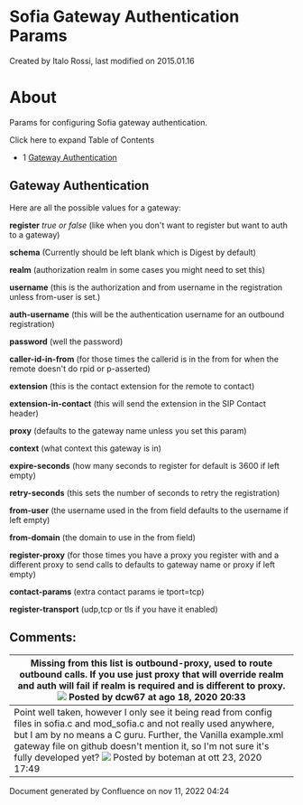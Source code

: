 
# Sofia Gateway Authentication Params 

 Created by  Italo Rossi, last modified on 2015.01.16

# About

Params for configuring Sofia gateway authentication.

Click here to expand Table of Contents

* 1 [Gateway Authentication](#gateway-authentication)

## Gateway Authentication

Here are all the possible values for a gateway:

**register** _true or false_ (like when you don't want to register but want to auth to a gateway)

**schema** (Currently should be left blank which is Digest by default)

**realm** (authorization realm in some cases you might need to set this)

**username** (this is the authorization and from username in the registration unless from-user is set.)

**auth-username** (this will be the authentication username for an outbound registration)

**password** (well the password)

**caller-id-in-from** (for those times the callerid is in the from for when the remote doesn't do rpid or p-asserted)

**extension** (this is the contact extension for the remote to contact)

**extension-in-contact** (this will send the extension in the SIP Contact header)

**proxy** (defaults to the gateway name unless you set this param)

**context** (what context this gateway is in)

**expire-seconds** (how many seconds to register for default is 3600 if left empty)

**retry-seconds** (this sets the number of seconds to retry the registration)

**from-user** (the username used in the from field defaults to the username if left empty)

**from-domain** (the domain to use in the from field)

**register-proxy** (for those times you have a proxy you register with and a different proxy to send calls to defaults to gateway name or proxy if left empty)

**contact-params** (extra contact params ie tport=tcp)

**register-transport** (udp,tcp or tls if you have it enabled)

  
## Comments:

| Missing from this list is **outbound-proxy**, used to route outbound calls. If you use just **proxy** that will override **realm** and auth will fail if realm is required and is different to proxy. ![](/images/icons/contenttypes/comment_16.png) Posted by dcw67 at ago 18, 2020 20:33                                                                                 |
| ------------------------------------------------------------------------------------------------------------------------------------------------------------------------------------------------------------------------------------------------------------------------------------------------------------------------------------------------------------------------- |
| Point well taken, however I only see it being read from config files in sofia.c and mod\_sofia.c and not really used anywhere, but I am by no means a C guru. Further, the Vanilla example.xml gateway file on github doesn't mention it, so I'm not sure it's fully developed yet? ![](/images/icons/contenttypes/comment_16.png) Posted by boteman at ott 23, 2020 17:49 |

Document generated by Confluence on nov 11, 2022 04:24
